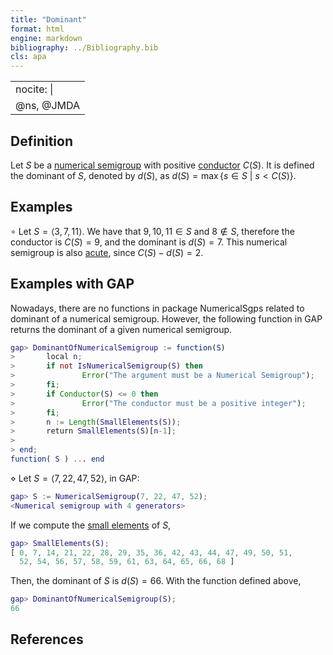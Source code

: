 ```yaml
---
title: "Dominant"
format: html
engine: markdown
bibliography: ../Bibliography.bib
cls: apa
---
```


---
nocite: |
  @ns, @JMDA
---

<!-- Definición de Num. Sem. -->

## Definition

Let $S$ be a [numerical semigroup](Numerical-semigroup.qmd) with positive [conductor](Conductor.qmd) $C(S)$. It is defined the dominant of $S$, denoted by $d(S)$, as $d(S) = \max \{s \in S ~ | ~ s < C(S)\}$.

## Examples

$\circ$ Let $S = \langle 3, 7, 11 \rangle$. We have that $9, 10, 11 \in S$ and $8 \not \in S$, therefore the conductor is $C(S) = 9$, and the dominant is $d(S) = 7$. This numerical semigroup is also [acute](../Families-NS/NS-Acute.qmd), since $C(S) - d(S) = 2$.

## Examples with GAP

Nowadays, there are no functions in package NumericalSgps related to dominant of a numerical semigroup. However, the following function in GAP returns the dominant of a given numerical semigroup.

``` gap
gap> DominantOfNumericalSemigroup := function(S)
>       local n;
>       if not IsNumericalSemigroup(S) then
>               Error("The argument must be a Numerical Semigroup");
>       fi;
>       if Conductor(S) <= 0 then
>               Error("The conductor must be a positive integer");
>       fi;
>       n := Length(SmallElements(S));
>       return SmallElements(S)[n-1];
>       
> end;
function( S ) ... end
```

$\diamond$ Let $S = \langle 7, 22, 47, 52 \rangle$, in GAP:

``` gap
gap> S := NumericalSemigroup(7, 22, 47, 52);
<Numerical semigroup with 4 generators>
```

If we compute the [small elements](Left-elements.qmd) of $S$,

``` gap
gap> SmallElements(S);
[ 0, 7, 14, 21, 22, 28, 29, 35, 36, 42, 43, 44, 47, 49, 50, 51,
  52, 54, 56, 57, 58, 59, 61, 63, 64, 65, 66, 68 ]
```

Then, the dominant of $S$ is $d(S) = 66$. With the function defined above,

``` gap
gap> DominantOfNumericalSemigroup(S);
66
```

## References

::: {#refs}

:::
